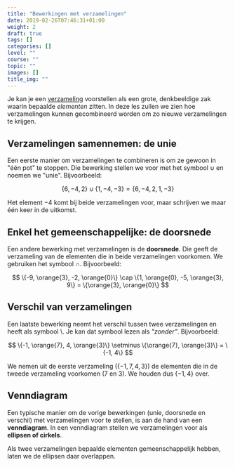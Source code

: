```yaml
---
title: "Bewerkingen met verzamelingen"
date: 2019-02-26T07:46:31+01:00
weight: 2
draft: true
tags: []
categories: []
level: ""
course: ""
topic: ""
images: []
title_img: ""
---
```


Je kan je een [verzameling](intro)
voorstellen als een grote, denkbeeldige zak waarin bepaalde _elementen_ zitten. In deze les zullen we zien hoe verzamelingen kunnen gecombineerd worden om zo nieuwe verzamelingen te krijgen.

## Verzamelingen samennemen: de unie

Een eerste manier om verzamelingen te combineren is om ze gewoon in "één pot" te stoppen. Die bewerking stellen we voor met het symbool $\cup$ en noemen we "unie". Bijvoorbeeld:


$$
\{6, -4, 2\} \cup \{1, -4, - 3\} = \{6, -4, 2, 1, -3\}
$$


Het element $-4$ komt bij beide verzamelingen voor, maar schrijven we maar één keer in de uitkomst.

## Enkel het gemeenschappelijke: de doorsnede

Een andere bewerking met verzamelingen is de **doorsnede**. Die geeft de verzameling van de elementen die in beide verzamelingen voorkomen. We gebruiken het symbool $\cap$. Bijvoorbeeld:


$$
\{-9, \orange{3}, -2, \orange{0}\} \cap \{1, \orange{0}, -5, \orange{3}, 9\} = \{\orange{3}, \orange{0}\}
$$


## Verschil van verzamelingen

Een laatste bewerking neemt het verschil tussen twee verzamelingen en heeft als symbool $\setminus$. Je kan dat symbool lezen als _"zonder"_. Bijvoorbeeld:


$$
\{-1, \orange{7}, 4, \orange{3}\} \setminus \{\orange{7}, \orange{3}\} = \{-1, 4\}
$$


We nemen uit de eerste verzameling ($\{-1, 7, 4, 3\}$) de elementen die in de tweede verzameling voorkomen ($7$ en $3$). We houden dus $\{-1, 4\}$ over.

## Venndiagram

Een typische manier om de vorige bewerkingen <Mute>(unie, doorsnede en verschil)</Mute>
met verzamelingen voor te stellen, is aan de hand van een **venndiagram**. In een venndiagram stellen we verzamelingen voor als **ellipsen of cirkels**.

Als twee verzamelingen bepaalde elementen gemeenschappelijk hebben, laten we de ellipsen daar overlappen.